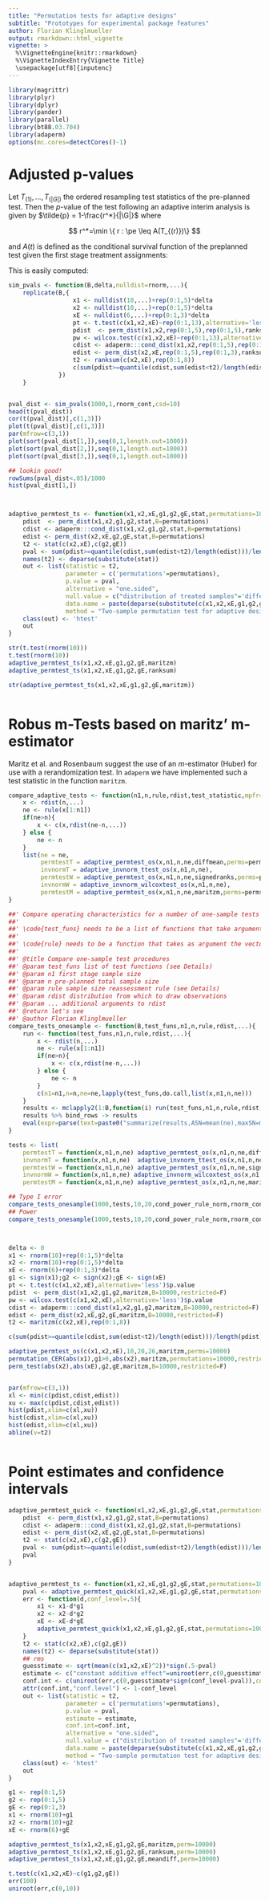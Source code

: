 ```yaml
---
title: "Permutation tests for adaptive designs"
subtitle: "Prototypes for experimental package features"
author: Florian Klinglmueller
output: rmarkdown::html_vignette
vignette: >
  %\VignetteEngine{knitr::rmarkdown}
  %\VignetteIndexEntry{Vignette Title}
  \usepackage[utf8]{inputenc}
---
```


```r
library(magrittr)
library(plyr)
library(dplyr)
library(pander)
library(parallel)
library(bt88.03.704)
library(adaperm)
options(mc.cores=detectCores()-1)
```

# Adjusted p-values

Let $T_{(1)},...,T_{(|G|)}$ the ordered resampling test statistics of
the pre-planned test. Then the $p$-value of the test following an
adaptive interim analysis is given by $\tilde{p} = 1-\frac{r^*}{|\G|}$
where

$$
r^*=\min \{ r : \pe \leq A(T_{(r)})\}
$$


and $A(t)$ is defined as the conditional survival function of the
preplanned test given the first stage treatment assignments:

This is easily computed:

```r

sim_pvals <- function(B,delta,nulldist=rnorm,...){
    replicate(B,{
                  x1 <- nulldist(10,...)+rep(0:1,5)*delta
                  x2 <- nulldist(10,...)+rep(0:1,5)*delta
                  xE <- nulldist(6,...)+rep(0:1,3)*delta
                  pt <- t.test(c(x1,x2,xE)~rep(0:1,13),alternative='less',var.equal=T)$p.value
                  pdist  <- perm_dist(x1,x2,rep(0:1,5),rep(0:1,5),ranksum,B=10000)
                  pw <- wilcox.test(c(x1,x2,xE)~rep(0:1,13),alternative='less')$p.value
                  cdist <- adaperm:::cond_dist(x1,x2,rep(0:1,5),rep(0:1,5),ranksum,B=10000)
                  edist <- perm_dist(x2,xE,rep(0:1,5),rep(0:1,3),ranksum,B=10000)
                  t2 <- ranksum(c(x2,xE),rep(0:1,8))
                  c(sum(pdist>=quantile(cdist,sum(edist<t2)/length(edist)))/length(pdist),pt,pw)
              })
    }


pval_dist <- sim_pvals(1000,1,rnorm_cont,csd=10)
head(t(pval_dist))
cor(t(pval_dist)[,c(1,3)])
plot(t(pval_dist)[,c(1,3)])
par(mfrow=c(3,1))
plot(sort(pval_dist[1,]),seq(0,1,length.out=1000))
plot(sort(pval_dist[2,]),seq(0,1,length.out=1000))
plot(sort(pval_dist[3,]),seq(0,1,length.out=1000))

## lookin good!
rowSums(pval_dist<.05)/1000
hist(pval_dist[1,])



adaptive_permtest_ts <- function(x1,x2,xE,g1,g2,gE,stat,permutations=10000){
    pdist  <- perm_dist(x1,x2,g1,g2,stat,B=permutations)
    cdist <- adaperm:::cond_dist(x1,x2,g1,g2,stat,B=permutations)
    edist <- perm_dist(x2,xE,g2,gE,stat,B=permutations)
    t2 <- stat(c(x2,xE),c(g2,gE))
    pval <- sum(pdist>=quantile(cdist,sum(edist<t2)/length(edist)))/length(pdist)
    names(t2) <- deparse(substitute(stat))
    out <- list(statistic = t2,
                parameter = c('permutations'=permutations),
                p.value = pval,
                alternative = "one.sided",
                null.value = c("distribution of treated samples"='different from control samples'),
                data.name = paste(deparse(substitute(c(x1,x2,xE,g1,g2,gE))),collapse=', '),
                method = "Two-sample permutation test for adaptive designs")
    class(out) <- 'htest'
    out
}

str(t.test(rnorm(10)))
t.test(rnorm(10))
adaptive_permtest_ts(x1,x2,xE,g1,g2,gE,maritzm)
adaptive_permtest_ts(x1,x2,xE,g1,g2,gE,ranksum)

str(adaptive_permtest_ts(x1,x2,xE,g1,g2,gE,maritzm))



```

# Robus m-Tests based on maritz' m-estimator

Maritz et al. and Rosenbaum suggest the use of an $m$-estimator
(Huber) for use with a rerandomization test. In `adaperm` we have
implemented such a test statistic in the function `maritzm`.



```r
compare_adaptive_tests <- function(n1,n,rule,rdist,test_statistic,mpfr=F,resam=100,perms=100,...){
    x <- rdist(n,...)
    ne <- rule(x[1:n1])
    if(ne>n){
        x <- c(x,rdist(ne-n,...))
    } else {
        ne <- n
    }
    list(ne = ne,
         permtestT = adaptive_permtest_os(x,n1,n,ne,diffmean,perms=perms),
         invnormT = adaptive_invnorm_ttest_os(x,n1,n,ne),
         permtestW = adaptive_permtest_os(x,n1,n,ne,signedranks,perms=perms),
         invnormW = adaptive_invnorm_wilcoxtest_os(x,n1,n,ne),
         permtestM = adaptive_permtest_os(x,n1,n,ne,maritzm,perms=perms))
}

##' Compare operating characteristics for a number of one-sample tests
##'
##' \code{test_funs} needs to be a list of functions that take arguments \code{x,n1,n,ne,permutations} and return \code{TRUE} of \code{FALSE} depending on whether the corresponding decision rule rejects the null hypothesis or not.
##'
##' \code{rule} needs to be a function that takes as argument the vector of first stage observations and return an interger number, which (if larger than \code{n}) will be used as the new total sample size.
##' 
##' @title Compare one-sample test procedures
##' @param test_funs list of test functions (see Details)
##' @param n1 first stage sample size
##' @param n pre-planned total sample size
##' @param rule sample size reassessment rule (see Details)
##' @param rdist distribution from which to draw observations 
##' @param ... additional arguments to rdist
##' @return let's see
##' @author Florian Klinglmueller
compare_tests_onesample <- function(B,test_funs,n1,n,rule,rdist,...){
    run <- function(test_funs,n1,n,rule,rdist,...){
        x <- rdist(n,...)
        ne <- rule(x[1:n1])
        if(ne>n){
            x <- c(x,rdist(ne-n,...))
        } else {
            ne <- n
        }
        c(n1=n1,n=n,ne=ne,lapply(test_funs,do.call,list(x,n1,n,ne)))
    }
    results <- mclapply2(1:B,function(i) run(test_funs,n1,n,rule,rdist,...))
    results %>% bind_rows -> results
    eval(expr=parse(text=paste0("summarize(results,ASN=mean(ne),maxSN=max(ne),sdSN=sd(ne),",paste0(names(tests),"=","mean(",names(tests),")",collapse=','),")")))
}

tests <- list(
    permtestT = function(x,n1,n,ne) adaptive_permtest_os(x,n1,n,ne,diffmean,perms=10000),
    invnormT = function(x,n1,n,ne)  adaptive_invnorm_ttest_os(x,n1,n,ne),
    permtestW = function(x,n1,n,ne) adaptive_permtest_os(x,n1,n,ne,signedranks,perms=10000),
    invnormW = function(x,n1,n,ne) adaptive_invnorm_wilcoxtest_os(x,n1,n,ne),
    permtestM = function(x,n1,n,ne) adaptive_permtest_os(x,n1,n,ne,maritzm,perms=10000))

## Type I error 
compare_tests_onesample(1000,tests,10,20,cond_power_rule_norm,rnorm_cont,mean=0,sd=1.2,cshift=0,csd=3)
## Power
compare_tests_onesample(1000,tests,10,20,cond_power_rule_norm,rnorm_cont,mean=.5,sd=1,cshift=.5,csd=5)



delta <- 0
x1 <- rnorm(10)+rep(0:1,5)*delta
x2 <- rnorm(10)+rep(0:1,5)*delta
xE <- rnorm(6)+rep(0:1,3)*delta
g1 <- sign(x1);g2 <- sign(x2);gE <- sign(xE)
pt <- t.test(c(x1,x2,xE),alternative='less')$p.value
pdist  <- perm_dist(x1,x2,g1,g2,maritzm,B=10000,restricted=F)
pw <- wilcox.test(c(x1,x2,xE),alternative='less')$p.value
cdist <- adaperm:::cond_dist(x1,x2,g1,g2,maritzm,B=10000,restricted=F)
edist <- perm_dist(x2,xE,g2,gE,maritzm,B=10000,restricted=F)
t2 <- maritzm(c(x2,xE),rep(0:1,8))

c(sum(pdist>=quantile(cdist,sum(edist<t2)/length(edist)))/length(pdist),pt,pw)

adaptive_permtest_os(c(x1,x2,xE),10,20,26,maritzm,perms=10000)
permutation_CER(abs(x1),g1>0,abs(x2),maritzm,permutations=10000,restricted=F)
perm_test(abs(x2),abs(xE),g2,gE,maritzm,B=10000,restricted=F)


par(mfrow=c(3,1))
xl <- min(c(pdist,cdist,edist))
xu <- max(c(pdist,cdist,edist))
hist(pdist,xlim=c(xl,xu))
hist(cdist,xlim=c(xl,xu))
hist(edist,xlim=c(xl,xu))
abline(v=t2)



```


# Point estimates and confidence intervals

```r


adaptive_permtest_quick <- function(x1,x2,xE,g1,g2,gE,stat,permutations=10000){
    pdist  <- perm_dist(x1,x2,g1,g2,stat,B=permutations)
    cdist <- adaperm:::cond_dist(x1,x2,g1,g2,stat,B=permutations)
    edist <- perm_dist(x2,xE,g2,gE,stat,B=permutations)
    t2 <- stat(c(x2,xE),c(g2,gE))
    pval <- sum(pdist>=quantile(cdist,sum(edist<t2)/length(edist)))/length(pdist)
    pval
}


adaptive_permtest_ts <- function(x1,x2,xE,g1,g2,gE,stat,permutations=10000,conf_level=.05){
    pval <- adaptive_permtest_quick(x1,x2,xE,g1,g2,gE,stat,permutations=10000)
    err <- function(d,conf_level=.5){
        x1 <- x1-d*g1
        x2 <- x2-d*g2
        xE <- xE-d*gE
        adaptive_permtest_quick(x1,x2,xE,g1,g2,gE,stat,permutations=10000)-conf_level
    }
    t2 <- stat(c(x2,xE),c(g2,gE))
    names(t2) <- deparse(substitute(stat))
    ## rms
    guesstimate <- sqrt(mean(c(x1,x2,xE)^2))*sign(.5-pval)
    estimate <- c("constant additive effect"=uniroot(err,c(0,guesstimate))$root)
    conf.int <- c(uniroot(err,c(0,guesstimate*sign(conf_level-pval)),conf_level=conf_level)$root,Inf)
    attr(conf.int,"conf.level") <- 1-conf_level
    out <- list(statistic = t2,
                parameter = c('permutations'=permutations),
                p.value = pval,
                estimate = estimate,
                conf.int=conf.int,
                alternative = "one.sided",
                null.value = c("distribution of treated samples"='different from control samples'),
                data.name = paste(deparse(substitute(c(x1,x2,xE,g1,g2,gE))),collapse=', '),
                method = "Two-sample permutation test for adaptive designs")
    class(out) <- 'htest'
    out
}

g1 <- rep(0:1,5)
g2 <- rep(0:1,5)
gE <- rep(0:1,3)
x1 <- rnorm(10)+g1
x2 <- rnorm(10)+g2
xE <- rnorm(6)+gE

adaptive_permtest_ts(x1,x2,xE,g1,g2,gE,maritzm,perm=10000)
adaptive_permtest_ts(x1,x2,xE,g1,g2,gE,ranksum,perm=10000)
adaptive_permtest_ts(x1,x2,xE,g1,g2,gE,meandiff,perm=10000)

t.test(c(x1,x2,xE)~c(g1,g2,gE))
err(100)
uniroot(err,c(0,10))


```
